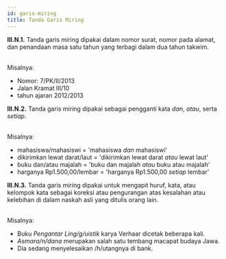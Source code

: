 ```yaml
---
id: garis-miring
title: Tanda Garis Miring
---
```


<div style={{ padding: '20px', color: 'black', backgroundColor: '#dbfaf4' }}>
<b>III.N.1.</b> Tanda garis miring dipakai dalam nomor surat, nomor pada alamat, dan penandaan masa satu tahun yang terbagi dalam dua tahun takwim.
</div>
<br />

Misalnya:

- Nomor: 7/PK/II/2013
- Jalan Kramat III/10
- tahun ajaran 2012/2013

<div style={{ padding: '20px', color: 'black', backgroundColor: '#dbfaf4' }}>
<b>III.N.2.</b> Tanda garis miring dipakai sebagai pengganti kata <i>dan</i>, <i>atau</i>, serta <i>setiap</i>.
</div>
<br />

Misalnya:

- mahasiswa/mahasiswi = 'mahasiswa *dan* mahasiswi'
- dikirimkan lewat darat/laut = 'dikirimkan lewat darat *atau* lewat laut'
- buku dan/atau majalah = 'buku dan majalah *atau* buku atau majalah'
- harganya Rp1.500,00/lembar = 'harganya Rp1.500,00 *setiap* lembar'

<div style={{ padding: '20px', color: 'black', backgroundColor: '#dbfaf4' }}>
<b>III.N.3.</b> Tanda garis miring dipakai untuk mengapit huruf, kata, atau kelompok kata sebagai koreksi atau pengurangan atas kesalahan atau kelebihan di dalam naskah asli yang ditulis orang lain.
</div>
<br />

Misalnya:

- Buku *Pengantar Ling/g/uistik* karya Verhaar dicetak beberapa kali.
- *Asmara/n/dana* merupakan salah satu tembang macapat budaya Jawa.
- Dia sedang menyelesaikan /h/utangnya di bank.
